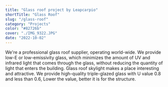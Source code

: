 ```yaml
---
title: "Glass roof project by Leapcarpio"
shortTitle: "Glass Roof"
slug: "/glass-roof"
category: "Projects"
color: "#82726b"
cover: "./IMG_9322.JPG"
date: "2022-10-02"
---
```


We're a professional glass roof supplier, operating world-wide. We provide low-E or low-emissivity glass, which minimizes the amount of UV and infrared light that comes through the glass, without reducing the quantity of light that enters the building. Glass roof skylight makes a place interesting and attractive. We provide high-quality triple-glazed glass with U value 0.8 and less than 0.6, Lower the value, better it is for the structure.
